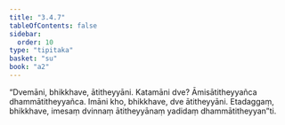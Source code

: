 ```yaml
---
title: "3.4.7"
tableOfContents: false
sidebar:
  order: 10
type: "tipitaka"
basket: "su"
book: "a2"
---
```



<DynamicBreadcrumb />

<Division number="158" book="a2" bookNo="15" page="92">

<Paragraph number="250" book="a2">
“Dvemāni, bhikkhave, ātitheyyāni. Katamāni dve? Āmisātitheyyañca dhammātitheyyañca. Imāni kho, bhikkhave, dve ātitheyyāni. Etadaggaṃ, bhikkhave, imesaṃ dvinnaṃ ātitheyyānaṃ yadidaṃ dhammātitheyyan”ti.
</Paragraph>
</Division>